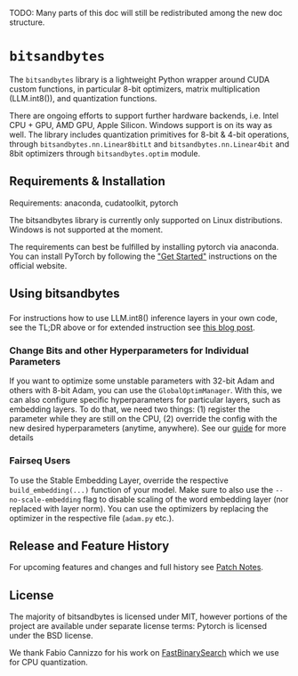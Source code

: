TODO: Many parts of this doc will still be redistributed among the new doc structure.

# `bitsandbytes`

The `bitsandbytes` library is a lightweight Python wrapper around CUDA custom functions, in particular 8-bit optimizers, matrix multiplication (LLM.int8()), and quantization functions.

There are ongoing efforts to support further hardware backends, i.e. Intel CPU + GPU, AMD GPU, Apple Silicon. Windows support is on its way as well.
The library includes quantization primitives for 8-bit & 4-bit operations, through `bitsandbytes.nn.Linear8bitLt` and `bitsandbytes.nn.Linear4bit` and 8bit optimizers through `bitsandbytes.optim` module.

## Requirements & Installation

Requirements: anaconda, cudatoolkit, pytorch



The bitsandbytes library is currently only supported on Linux distributions. Windows is not supported at the moment.

The requirements can best be fulfilled by installing pytorch via anaconda. You can install PyTorch by following the ["Get Started"](https://pytorch.org/get-started/locally/) instructions on the official website.


## Using bitsandbytes

###

For instructions how to use LLM.int8() inference layers in your own code, see the TL;DR above or for extended instruction see [this blog post](https://huggingface.co/blog/hf-bitsandbytes-integration).

### Change Bits and other Hyperparameters for Individual Parameters

If you want to optimize some unstable parameters with 32-bit Adam and others with 8-bit Adam, you can use the `GlobalOptimManager`. With this, we can also configure specific hyperparameters for particular layers, such as embedding layers. To do that, we need two things: (1) register the parameter while they are still on the CPU, (2) override the config with the new desired hyperparameters (anytime, anywhere). See our [guide](howto_config_override.md) for more details

### Fairseq Users

To use the Stable Embedding Layer, override the respective `build_embedding(...)` function of your model. Make sure to also use the `--no-scale-embedding` flag to disable scaling of the word embedding layer (nor replaced with layer norm). You can use the optimizers by replacing the optimizer in the respective file (`adam.py` etc.).

## Release and Feature History

For upcoming features and changes and full history see [Patch Notes](CHANGELOG.md).




## License

The majority of bitsandbytes is licensed under MIT, however portions of the project are available under separate license terms: Pytorch is licensed under the BSD license.

We thank Fabio Cannizzo for his work on [FastBinarySearch](https://github.com/fabiocannizzo/FastBinarySearch) which we use for CPU quantization.
